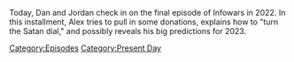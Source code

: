 {{DEFAULTSORT:
    #_EPISODE_0762:December 31, 2022
}}{{Episode
    | title           = December 31, 2022
    | caption         = Listen to this episode on [https://knowledgefight.libsyn.com/762-december-31-2022 Libsyn] [https://open.spotify.com/episode/1DtpIYiqVEoccIdZ1eZPWy Spotify]
    | episodeNumber   = 762
    | length          = 02:03:46
    | airDate         = January 2, 2023
    | coverageDate    = December 31, 2022
    | episodeType     = [[:Category:Present Day|Present Day]]
    | previousEpisode = [[761: December 11, 2003]]
    | nextEpisode     = [[763: December 15, 2003]]
}}

{{Stub}}

Today, Dan and Jordan check in on the final episode of Infowars in 2022. In this installment, Alex tries to pull in some donations, explains how to "turn the Satan dial," and possibly reveals his big predictions for 2023.

[[Category:Episodes]]
[[Category:Present Day]]
